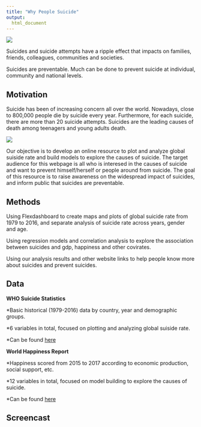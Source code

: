 ```yaml
---
title: "Why People Suicide"
output: 
  html_document
---
```


![](https://gifimage.net/wp-content/uploads/2017/11/funny-suicide-gif-8.gif)

Suicides and suicide attempts have a ripple effect that impacts on families, friends, colleagues, communities and societies.

Suicides are preventable. Much can be done to prevent suicide at individual, community and national levels. 

## Motivation

Suicide has been of increasing concern all over the world. Nowadays, close to 800,000 people die by suicide every year. Furthermore, for each suicide, there are more than 20 suicide attempts. Suicides are the leading causes of death among teenagers and young adults death.

![](./image/top-three-causes.png)

Our objective is to develop an online resource to plot and analyze global suiside rate and build models to explore the causes of suicide. The target audience for this webpage is all who is interesed in the causes of suicide and want to prevent himself/herself or people around from suicide. The goal of this resource is to raise awareness on the widespread impact of suicides, and inform public that suicides are preventable.

## Methods

Using Flexdashboard to create maps and plots of global suicide rate from 1979 to 2016, and separate analysis of suicide rate across years, gender and age.

Using regression models and correlation analysis to explore the association between suicides and gdp, happiness and other covirates.

Using our analysis results and other website links to help people know more about suicides and prevent suicides.

## Data

**WHO Suicide Statistics**

*Basic historical (1979-2016) data by country, year and demographic groups.

*6 variables in total, focused on plotting and analyzing global suiside rate.

*Can be found [here](https://www.kaggle.com/szamil/who-suicide-statistics)

**World Happiness Report**

*Happiness scored from 2015 to 2017 according to economic production, social support, etc.

*12 variables in total, focused on model building to explore the causes of suicide.

*Can be found [here](https://www.kaggle.com/unsdsn/world-happiness)

## Screencast
